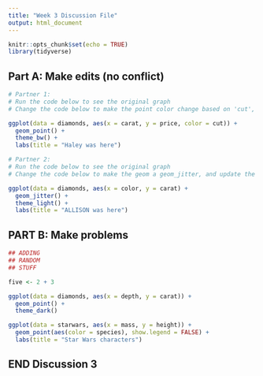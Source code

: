 ```yaml
---
title: "Week 3 Discussion File"
output: html_document
---
```


```r
knitr::opts_chunk$set(echo = TRUE)
library(tidyverse)
```

## Part A: Make edits (no conflict)

```r
# Partner 1: 
# Run the code below to see the original graph
# Change the code below to make the point color change based on 'cut', and update the theme to theme_bw(). Update the title to include your first name. 

ggplot(data = diamonds, aes(x = carat, y = price, color = cut)) +
  geom_point() +
  theme_bw() +
  labs(title = "Haley was here")
```

```r
# Partner 2: 
# Run the code below to see the original graph
# Change the code below to make the geom a geom_jitter, and update the theme to theme_light. Update the title to include your first name. 

ggplot(data = diamonds, aes(x = color, y = carat) +
  geom_jitter() +
  theme_light() +
  labs(title = "ALLISON was here")
```

## PART B: Make problems

```r

## ADDING 
## RANDOM
## STUFF

five <- 2 + 3

ggplot(data = diamonds, aes(x = depth, y = carat)) +
  geom_point() +
  theme_dark()
```

```r
ggplot(data = starwars, aes(x = mass, y = height)) +
  geom_point(aes(color = species), show.legend = FALSE) +
  labs(title = "Star Wars characters")
```

## END Discussion 3
